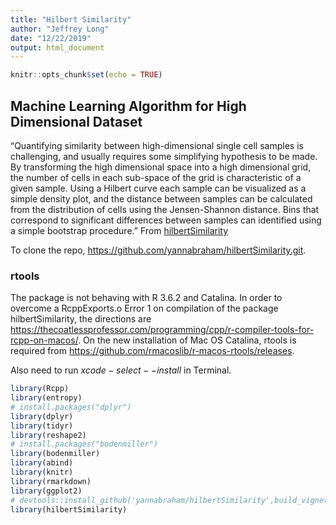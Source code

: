 ```yaml
---
title: "Hilbert Similarity"
author: "Jeffrey Long"
date: "12/22/2019"
output: html_document
---
```


```r
knitr::opts_chunk$set(echo = TRUE)
```

## Machine Learning Algorithm for High Dimensional Dataset

"Quantifying similarity between high-dimensional single cell samples is challenging, and usually requires some simplifying hypothesis to be made. By transforming the high dimensional space into a high dimensional grid, the number of cells in each sub-space of the grid is characteristic of a given sample. Using a Hilbert curve each sample can be visualized as a simple density plot, and the distance between samples can be calculated from the distribution of cells using the Jensen-Shannon distance. Bins that correspond to significant differences between samples can identified using a simple bootstrap procedure." From [hilbertSimilarity](https://cran.r-project.org/web/packages/hilbertSimilarity/index.html)

To clone the repo, [https://github.com/yannabraham/hilbertSimilarity.git](https://github.com/yannabraham/hilbertSimilarity.git). 


### rtools 

The package is not behaving with R 3.6.2 and Catalina.
In order to overcome a RcppExports.o Error 1 on compilation of the package hilbertSimilarity, the directions are  [https://thecoatlessprofessor.com/programming/cpp/r-compiler-tools-for-rcpp-on-macos/](https://thecoatlessprofessor.com/programming/cpp/r-compiler-tools-for-rcpp-on-macos/).
On the new installation of Mac OS Catalina, rtools is required from [https://github.com/rmacoslib/r-macos-rtools/releases](https://github.com/rmacoslib/r-macos-rtools/releases).

Also need to run $xcode-select --install$ in Terminal.

```r
library(Rcpp)
library(entropy)
# install.packages("dplyr")
library(dplyr)
library(tidyr)
library(reshape2)
# install.packages("bodenmiller")
library(bodenmiller)
library(abind)
library(knitr)
library(rmarkdown) 
library(ggplot2)
# devtools::install_github('yannabraham/hilbertSimilarity',build_vignettes = TRUE)
library(hilbertSimilarity)
```

